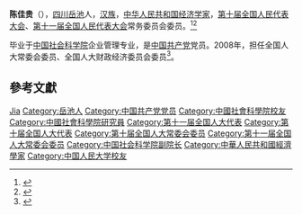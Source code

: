 '''陈佳贵'''（{{bd|1944年|10月|2013年|2月2日|catIdx=Chen}}），[[四川|四川]][[岳池|岳池]]人，[[汉族|汉族]]，[[中华人民共和国|中华人民共和国]][[经济学家|经济学家]]，[[第十届全国人民代表大会|第十届全国人民代表大会]]、[[第十一届全国人民代表大会|第十一届全国人民代表大会]]常务委员会委员。<ref>{{cite web|author=新华网|title=第十一届全国人大代表|url=http://news.xinhuanet.com/ziliao/2008-03/03/content_7708230.htm?node=36628|publisher=新华网|accessdate=2014-01-07|archive-date=2014-01-10|archive-url=https://web.archive.org/web/20140110211415/http://news.xinhuanet.com/ziliao/2008-03/03/content_7708230.htm?node=36628|dead-url=no}}</ref><ref>{{Cite web|title=陈佳贵同志逝世|url=http://www.cass.cn/xuebuweiyuan/201309/t20130901_400337.html|accessdate=2019-06-14|work=www.cass.cn|archive-date=2019-07-13|archive-url=https://web.archive.org/web/20190713193301/http://www.cass.cn/xuebuweiyuan/201309/t20130901_400337.html|dead-url=no}}</ref>

毕业于[[中国社会科学院|中国社会科学院]]企业管理专业，是[[中国共产党|中国共产党]]党员。2008年，担任全国人大常委会委员、全国人大财政经济委员会委员<ref>{{cite news|title=全国人大代表信息-陈佳贵|url=http://210.82.31.1:8084/delegate/viewDelegate.action?dbid=112209|accessdate=2013-04-05|newspaper=全国人大网|archive-url=https://web.archive.org/web/20130312153704/http://www.npc.gov.cn/delegate/viewDelegate.action?dbid=112209|archive-date=2013-03-12|dead-url=yes}}</ref>。

== 參考文獻 ==
{{reflist}}

{{中国社会科学院学部委员}}

{{Authority control}}
{{DEFAULTSORT:Chen陈}}
[[Category:陈姓|Jia]]
[[Category:岳池人|Category:岳池人]]
[[Category:中国共产党党员|Category:中国共产党党员]]
[[Category:中國社會科學院校友|Category:中國社會科學院校友]]
[[Category:中國社會科學院研究員|Category:中國社會科學院研究員]]
[[Category:第十一届全国人大代表|Category:第十一届全国人大代表]]
[[Category:第十届全国人大代表|Category:第十届全国人大代表]]
[[Category:第十届全国人大常委会委员|Category:第十届全国人大常委会委员]]
[[Category:第十一届全国人大常委会委员|Category:第十一届全国人大常委会委员]]
[[Category:中国社会科学院副院长|Category:中国社会科学院副院长]]
[[Category:中華人民共和國經濟學家|Category:中華人民共和國經濟學家]]
[[Category:中国人民大学校友|Category:中国人民大学校友]]